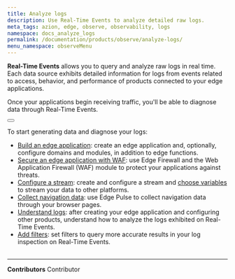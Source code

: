 ```yaml
---
title: Analyze logs
description: Use Real-Time Events to analyze detailed raw logs.
meta_tags: azion, edge, observe, observability, logs
namespace: docs_analyze_logs
permalink: /documentation/products/observe/analyze-logs/
menu_namespace: observeMenu
---
```



**Real-Time Events** allows you to query and analyze raw logs in real time. Each data source exhibits detailed information for logs from events related to access, behavior, and performance of products connected to your edge applications.

Once your applications begin receiving traffic, you'll be able to diagnose data through Real-Time Events.

<Button href="/en/documentation/products/observe/real-time-events/" text="go to real-time events reference" variant="secondary" target="_blank"></Button>

To start generating data and diagnose your logs:

- [Build an edge application](/en/documentation/products/guides/build/build-an-application/): create an edge application and, optionally, configure domains and modules, in addition to edge functions.
- [Secure an edge application with WAF](/en/documentation/products/secure/secure-application/): use Edge Firewall and the Web Application Firewall (WAF) module to protect your applications against threats.
- [Configure a stream](/en/documentation/products/guides/use-data-stream/): create and configure a stream and [choose variables](/en/documentation/products/guides/observe/data-stream-select-variables/) to stream your data to other platforms.
- [Collect navigation data](/en/documentation/products/guides/observe/analyze-navigation-data/): use Edge Pulse to collect navigation data through your browser pages.
- [Understand logs](/en/documentation/products/guides/observe/understand-logs/): after creating your edge application and configuring other products, understand how to analyze the logs exhibited on Real-Time Events.
- [Add filters](/en/documentation/products/guides/observe/add-filters-events/): set filters to query more accurate results in your log inspection on Real-Time Events.
<br /><br />
---


**Contributors** <ContributorList>Contributor</ContributorList>